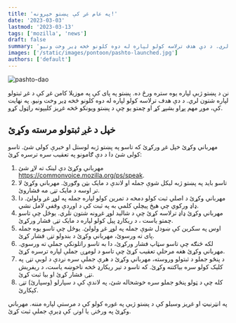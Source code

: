 ```yaml
---
title: 'په عام غږ کې پښتو خپرونه!'
date: '2023-03-03'
lastmod: '2023-03-13'
tags: ['mozilla', 'news']
draft: false
summary: 'نن د پښتو ژبې لپاره یوه ستره ورځ ده. پښتو په پای کې په موزیلا کامن غږ کې د غږ ثبتولو لپاره شتون لري. د دې هدف ترلاسه کولو لپاره له دوه کلونو څخه ډیر وخت ونیو.'
images: ['/static/images/pontoon/pashto-launched.jpg']
authors: ['default']
---
```


![pashto-dao](/static/images/pashto-launched.jpg)

نن د پښتو ژبې لپاره یوه ستره ورځ ده. پښتو په پای کې په موزیلا کامن غږ کې د غږ ثبتولو لپاره شتون لري. د دې هدف ترلاسه کولو لپاره له دوه کلونو څخه ډیر وخت ونیو. په نهایت کې، موږ مهم پړاو بشپړ کړ او چمتو یو چې د پښتو ویونکو څخه غږیز کلیپونه راټول کړو.

## خپل د غږ ثبتولو مرسته وکړئ

مهرباني وکړئ خپل غږ ورکړئ که تاسو په پښتو ژبه لوستل او خبرې کولی شئ. تاسو کولی شئ دا د دې ګامونو په تعقیب سره ترسره کړئ:

1. مهرباني وکړئ دې لینک ته لاړ شئ https://commonvoice.mozilla.org/ps/speak.
2. تاسو باید په پښتو ژبه لیکل شوې جمله او لاندې د مایک بټن وګورئ. مهرباني وکړئ لا تر اوسه د مایک تڼۍ مه فشاروئ.
3. مهرباني وکړئ د اصلي ثبت کولو دمخه د تمرین کولو لپاره جمله په لوړ غږ ولولئ. دا ډاډ ورکوي چې هیڅ پیچلې کلمې به په ثبت کې د اوږدې وقفې لامل نشي.
4. مهرباني وکړئ ډاډ ترلاسه کړئ چې د شالید لوړ غږونه شتون نلري. یوځل چې تاسو چمتو یاست ، د ریکارډ پیل کولو لپاره د مایک تڼۍ فشار ورکړئ.
5. اوس په سکرین کې ښودل شوې جمله په لوړ غږ ولولئ. یوځل چې تاسو یوه جمله پای ته ورسوئ، مهرباني وکړئ د بندولو تڼۍ فشار کړئ.
6. لکه څنګه چې تاسو سټاپ فشار ورکړئ، دا به تاسو راتلونکې جملې ته ورسوي. مهرباني وکړئ هغه مرحلې تعقیب کړئ چې تاسو د لومړۍ جملې لپاره ترسره کړئ.
7. د پنځو جملو د ثبتولو وروسته، مهرباني وکړئ د هرې جملې سره نږدې د لوبې تڼۍ په کلیک کولو سره بیاکتنه وکړئ. که تاسو د تیر ریکارډ څخه ناخوښه یاست، د ریفریش تڼۍ فشار کړئ او بیا ثبت کړئ.
8. کله چې د ټولو پنځو جملو سره خوشحاله شئ، په لاندې کې د سپارلو (وسپارئ) تڼۍ کېکاږئ.

په انټرنیټ او غږیز وسیلو کې د پښتو ژبې په غوره کولو کې د مرستې لپاره مننه. مهرباني وکړئ په ورځنۍ یا اونۍ کې ډیرې جملې ثبت کړئ.
